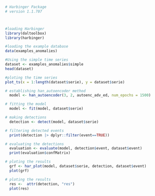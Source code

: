 ```r
# Harbinger Package
# version 1.1.707



#loading Harbinger
library(daltoolbox)
library(harbinger) 
```

```r
#loading the example database
data(examples_anomalies)
```

```r
#Using the simple time series 
dataset <- examples_anomalies$simple
head(dataset)
```

```r
#ploting the time series
plot_ts(x = 1:length(dataset$serie), y = dataset$serie)
```

```r
# establishing han_autoencoder method 
  model <- han_autoencoder(3, 2, autoenc_adv_ed, num_epochs = 1500)
```

```r
# fitting the model
  model <- fit(model, dataset$serie)
```

```r
# making detections
  detection <- detect(model, dataset$serie)
```

```r
# filtering detected events
  print(detection |> dplyr::filter(event==TRUE))
```

```r
# evaluating the detections
  evaluation <- evaluate(model, detection$event, dataset$event)
  print(evaluation$confMatrix)
```

```r
# ploting the results
  grf <- har_plot(model, dataset$serie, detection, dataset$event)
  plot(grf)
```
```r
# ploting the results
  res <-  attr(detection, "res")
  plot(res)
```
